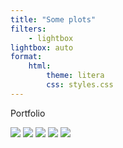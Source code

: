 ```yaml
---
title: "Some plots"
filters:
    - lightbox
lightbox: auto
format:
    html:
        theme: litera
        css: styles.css
---
```


Portfolio

::: gallery

::: column-page

![](src/images/800x1200.jpeg){style="column-span: none;" group="my-gallery"}
![](src/images/900x1100.jpeg){style="column-span: none;" group="my-gallery"}
![](src/images/1000x1000.jpeg){style="column-span: none;" group="my-gallery"}
![](src/images/1100x900.jpeg){style="column-span: none;" group="my-gallery"}
![](src/images/1200x800.jpeg){style="column-span: none;" group="my-gallery"}

:::
:::